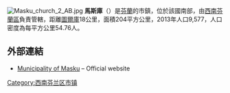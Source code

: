 {{coord|60|34|15|N|22|06|00|E|region:FI_type:city(5869)_scale:50000|display=title}}
[[File:Masku_church_2_AB.jpg|thumb]]
'''馬斯庫'''（{{lang-fi|Masku}}）是[[芬蘭|芬蘭]]的市鎮，位於該國南部，由[[西南芬蘭區|西南芬蘭區]]負責管轄，距離[[圖爾庫|圖爾庫]]18公里，面積204平方公里，2013年人口9,577，人口密度為每平方公里54.76人。

==外部連結==
{{commonscat|Masku}}
*[http://www.masku.fi/ Municipality of Masku] – Official website {{fi icon}}

{{Finland-geo-stub}}
[[Category:西南芬兰区市镇|Category:西南芬兰区市镇]]